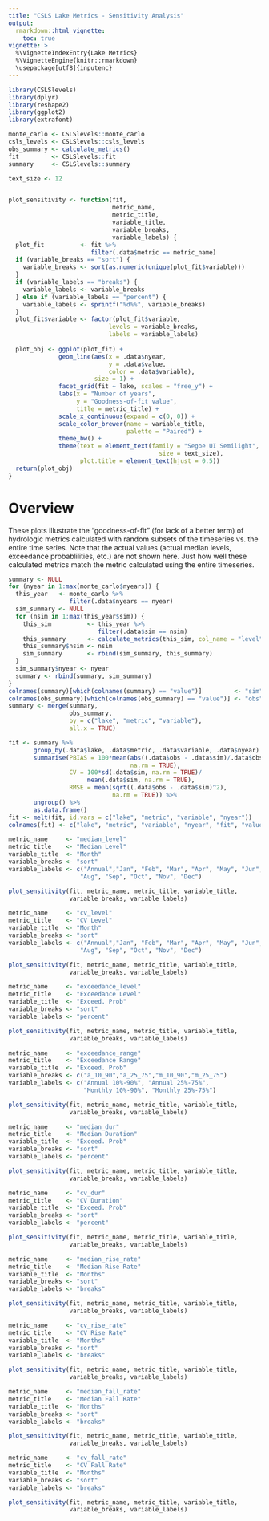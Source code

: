 ```yaml
---
title: "CSLS Lake Metrics - Sensitivity Analysis"
output: 
  rmarkdown::html_vignette:
    toc: true
vignette: >
  %\VignetteIndexEntry{Lake Metrics}
  %\VignetteEngine{knitr::rmarkdown}
  \usepackage[utf8]{inputenc}
---
```


```r
library(CSLSlevels)
library(dplyr)
library(reshape2)
library(ggplot2)
library(extrafont)

monte_carlo <- CSLSlevels::monte_carlo
csls_levels <- CSLSlevels::csls_levels
obs_summary <- calculate_metrics()
fit         <- CSLSlevels::fit
summary     <- CSLSlevels::summary

text_size <- 12


plot_sensitivity <- function(fit, 
                             metric_name, 
                             metric_title, 
                             variable_title, 
                             variable_breaks, 
                             variable_labels) {
  plot_fit          <- fit %>% 
                       filter(.data$metric == metric_name)
  if (variable_breaks == "sort") {
    variable_breaks <- sort(as.numeric(unique(plot_fit$variable)))
  }
  if (variable_labels == "breaks") {
    variable_labels <- variable_breaks
  } else if (variable_labels == "percent") {
    variable_labels <- sprintf("%d%%", variable_breaks)
  }
  plot_fit$variable <- factor(plot_fit$variable, 
                            levels = variable_breaks, 
                            labels = variable_labels)
  
  plot_obj <- ggplot(plot_fit) +
              geom_line(aes(x = .data$nyear,
                            y = .data$value,
                            color = .data$variable),
                        size = 1) +
              facet_grid(fit ~ lake, scales = "free_y") +
              labs(x = "Number of years", 
                   y = "Goodness-of-fit value",
                   title = metric_title) +
              scale_x_continuous(expand = c(0, 0)) +
              scale_color_brewer(name = variable_title,
                                 palette = "Paired") +
              theme_bw() +
              theme(text = element_text(family = "Segoe UI Semilight",
                                          size = text_size),
                    plot.title = element_text(hjust = 0.5))
  return(plot_obj)
}
```

# Overview
These plots illustrate the "goodness-of-fit" (for lack of a better term) of
hydrologic metrics calculated with random subsets of the timeseries vs. the
entire time series. Note that the actual values (actual median levels,
exceedance probablilities, etc.) are not shown here. Just how well these
calculated metrics match the metric calculated using the entire timeseries.

```r
summary <- NULL
for (nyear in 1:max(monte_carlo$nyears)) {
  this_year   <- monte_carlo %>%
                 filter(.data$nyears == nyear)
  sim_summary <- NULL
  for (nsim in 1:max(this_year$sim)) {
    this_sim          <- this_year %>%
                         filter(.data$sim == nsim)
    this_summary      <- calculate_metrics(this_sim, col_name = "level")
    this_summary$nsim <- nsim
    sim_summary       <- rbind(sim_summary, this_summary)
  }
  sim_summary$nyear <- nyear
  summary <- rbind(summary, sim_summary)
}
colnames(summary)[which(colnames(summary) == "value")]         <- "sim"
colnames(obs_summary)[which(colnames(obs_summary) == "value")] <- "obs"
summary <- merge(summary, 
                 obs_summary, 
                 by = c("lake", "metric", "variable"),
                 all.x = TRUE)

fit <- summary %>%
       group_by(.data$lake, .data$metric, .data$variable, .data$nyear) %>%
       summarise(PBIAS = 100*mean(abs((.data$obs - .data$sim)/.data$obs),
                                  na.rm = TRUE),
                 CV = 100*sd(.data$sim, na.rm = TRUE)/
                      mean(.data$sim, na.rm = TRUE),
                 RMSE = mean(sqrt((.data$obs - .data$sim)^2),
                             na.rm = TRUE)) %>%
       ungroup() %>%
       as.data.frame()
fit <- melt(fit, id.vars = c("lake", "metric", "variable", "nyear"))
colnames(fit) <- c("lake", "metric", "variable", "nyear", "fit", "value")
```

```r
metric_name     <- "median_level"
metric_title    <- "Median Level"
variable_title  <- "Month"
variable_breaks <- "sort"
variable_labels <- c("Annual","Jan", "Feb", "Mar", "Apr", "May", "Jun", "Jul",
                    "Aug", "Sep", "Oct", "Nov", "Dec")

plot_sensitivity(fit, metric_name, metric_title, variable_title, 
                 variable_breaks, variable_labels)
```

```r
metric_name     <- "cv_level"
metric_title    <- "CV Level"
variable_title  <- "Month"
variable_breaks <- "sort"
variable_labels <- c("Annual","Jan", "Feb", "Mar", "Apr", "May", "Jun", "Jul",
                    "Aug", "Sep", "Oct", "Nov", "Dec")

plot_sensitivity(fit, metric_name, metric_title, variable_title, 
                 variable_breaks, variable_labels)
```

```r
metric_name     <- "exceedance_level"
metric_title    <- "Exceedance Level"
variable_title  <- "Exceed. Prob"
variable_breaks <- "sort"
variable_labels <- "percent"

plot_sensitivity(fit, metric_name, metric_title, variable_title, 
                 variable_breaks, variable_labels)
```

```r
metric_name     <- "exceedance_range"
metric_title    <- "Exceedance Range"
variable_title  <- "Exceed. Prob"
variable_breaks <- c("a_10_90","a_25_75","m_10_90","m_25_75")
variable_labels <- c("Annual 10%-90%", "Annual 25%-75%", 
                     "Monthly 10%-90%", "Monthly 25%-75%")

plot_sensitivity(fit, metric_name, metric_title, variable_title, 
                 variable_breaks, variable_labels)
```

```r
metric_name     <- "median_dur"
metric_title    <- "Median Duration"
variable_title  <- "Exceed. Prob"
variable_breaks <- "sort"
variable_labels <- "percent"

plot_sensitivity(fit, metric_name, metric_title, variable_title, 
                 variable_breaks, variable_labels)
```

```r
metric_name     <- "cv_dur"
metric_title    <- "CV Duration"
variable_title  <- "Exceed. Prob"
variable_breaks <- "sort"
variable_labels <- "percent"

plot_sensitivity(fit, metric_name, metric_title, variable_title, 
                 variable_breaks, variable_labels)
```

```r
metric_name     <- "median_rise_rate"
metric_title    <- "Median Rise Rate"
variable_title  <- "Months"
variable_breaks <- "sort"
variable_labels <- "breaks"

plot_sensitivity(fit, metric_name, metric_title, variable_title, 
                 variable_breaks, variable_labels)
```

```r
metric_name     <- "cv_rise_rate"
metric_title    <- "CV Rise Rate"
variable_title  <- "Months"
variable_breaks <- "sort"
variable_labels <- "breaks"

plot_sensitivity(fit, metric_name, metric_title, variable_title, 
                 variable_breaks, variable_labels)
```

```r
metric_name     <- "median_fall_rate"
metric_title    <- "Median Fall Rate"
variable_title  <- "Months"
variable_breaks <- "sort"
variable_labels <- "breaks"

plot_sensitivity(fit, metric_name, metric_title, variable_title, 
                 variable_breaks, variable_labels)
```

```r
metric_name     <- "cv_fall_rate"
metric_title    <- "CV Fall Rate"
variable_title  <- "Months"
variable_breaks <- "sort"
variable_labels <- "breaks"

plot_sensitivity(fit, metric_name, metric_title, variable_title, 
                 variable_breaks, variable_labels)
```
